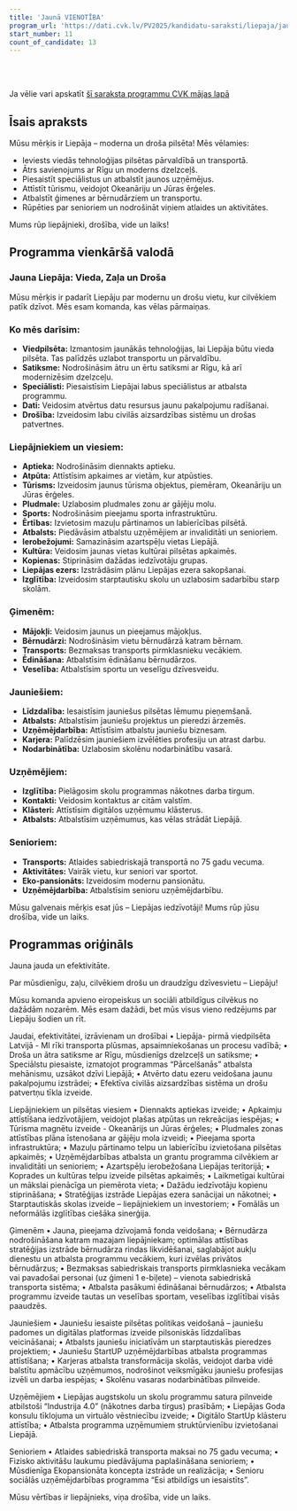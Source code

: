 ```yaml
---
title: 'Jaunā VIENOTĪBA'
program_url: 'https://dati.cvk.lv/PV2025/kandidatu-saraksti/liepaja/jauna-vienotiba'
start_number: 11
count_of_candidate: 13
---
```



<Badge text="Viedpilsēta Liepāja" variant="note" size="small" /> <Badge text="Atbalsts ģimenēm un jauniešiem" variant="note" size="small" /> <Badge text="Uzņēmējdarbības atbalsts" variant="note" size="small" /> <Badge text="Drošība un civilā aizsardzība" variant="note" size="small" /> <Badge text="Senioru atbalsta programmas" variant="note" size="small" />

<br/><br/> 

<Card title='Šis ir mākslīga intelekta ģenerēts apraksts' icon='starlight'>
    Ja vēlie vari apskatīt <a href={frontmatter.program_url} target='_blank'>šī saraksta programmu CVK mājas lapā</a>
    </Card>

## Īsais apraksts

Mūsu mērķis ir Liepāja – moderna un droša pilsēta! Mēs vēlamies: 

*   Ieviests viedās tehnoloģijas pilsētas pārvaldībā un transportā.
*   Ātrs savienojums ar Rīgu un moderns dzelzceļš.
*   Piesaistīt speciālistus un atbalstīt jaunos uzņēmējus.
*   Attīstīt tūrismu, veidojot Okeanāriju un Jūras ērģeles.
*   Atbalstīt ģimenes ar bērnudārziem un transportu.
*   Rūpēties par senioriem un nodrošināt viņiem atlaides un aktivitātes.

Mums rūp liepājnieki, drošība, vide un laiks!

## Programma vienkāršā valodā

### Jauna Liepāja: Vieda, Zaļa un Droša

Mūsu mērķis ir padarīt Liepāju par modernu un drošu vietu, kur cilvēkiem patīk dzīvot. Mēs esam komanda, kas vēlas pārmaiņas.

### Ko mēs darīsim:

*   **Viedpilsēta:** Izmantosim jaunākās tehnoloģijas, lai Liepāja būtu vieda pilsēta. Tas palīdzēs uzlabot transportu un pārvaldību.
*   **Satiksme:** Nodrošināsim ātru un ērtu satiksmi ar Rīgu, kā arī modernizēsim dzelzceļu.
*   **Speciālisti:** Piesaistīsim Liepājai labus speciālistus ar atbalsta programmu.
*   **Dati:** Veidosim atvērtus datu resursus jaunu pakalpojumu radīšanai.
*   **Drošība:** Izveidosim labu civilās aizsardzības sistēmu un drošas patvertnes.

### Liepājniekiem un viesiem:

*   **Aptieka:** Nodrošināsim diennakts aptieku.
*   **Atpūta:** Attīstīsim apkaimes ar vietām, kur atpūsties.
*   **Tūrisms:** Izveidosim jaunus tūrisma objektus, piemēram, Okeanāriju un Jūras ērģeles.
*   **Pludmale:** Uzlabosim pludmales zonu ar gājēju molu.
*   **Sports:** Nodrošināsim pieejamu sporta infrastruktūru.
*   **Ērtības:** Izvietosim mazuļu pārtinamos un labierīcības pilsētā.
*   **Atbalsts:** Piedāvāsim atbalstu uzņēmējiem ar invaliditāti un senioriem.
*   **Ierobežojumi:** Samazināsim azartspēļu vietas Liepājā.
*   **Kultūra:** Veidosim jaunas vietas kultūrai pilsētas apkaimēs.
*   **Kopienas:** Stiprināsim dažādas iedzīvotāju grupas.
*   **Liepājas ezers:** Izstrādāsim plānu Liepājas ezera sakopšanai.
*   **Izglītība:** Izveidosim starptautisku skolu un uzlabosim sadarbību starp skolām.

### Ģimenēm:

*   **Mājokļi:** Veidosim jaunus un pieejamus mājokļus.
*   **Bērnudārzi:** Nodrošināsim vietu bērnudārzā katram bērnam.
*   **Transports:** Bezmaksas transports pirmklasnieku vecākiem.
*   **Ēdināšana:** Atbalstīsim ēdināšanu bērnudārzos.
*   **Veselība:** Atbalstīsim sportu un veselīgu dzīvesveidu.

### Jauniešiem:

*   **Līdzdalība:** Iesaistīsim jauniešus pilsētas lēmumu pieņemšanā.
*   **Atbalsts:** Atbalstīsim jauniešu projektus un pieredzi ārzemēs.
*   **Uzņēmējdarbība:** Attīstīsim atbalstu jauniešu biznesam.
*   **Karjera:** Palīdzēsim jauniešiem izvēlēties profesiju un atrast darbu.
*   **Nodarbinātība:** Uzlabosim skolēnu nodarbinātību vasarā.

### Uzņēmējiem:

*   **Izglītība:** Pielāgosim skolu programmas nākotnes darba tirgum.
*   **Kontakti:** Veidosim kontaktus ar citām valstīm.
*   **Klāsteri:** Attīstīsim digitālos uzņēmumu klāsterus.
*   **Atbalsts:** Atbalstīsim uzņēmumus, kas vēlas strādāt Liepājā.

### Senioriem:

*   **Transports:** Atlaides sabiedriskajā transportā no 75 gadu vecuma.
*   **Aktivitātes:** Vairāk vietu, kur seniori var sportot.
*   **Eko-pansionāts:** Izveidosim modernu pansionātu.
*   **Uzņēmējdarbība:** Atbalstīsim senioru uzņēmējdarbību.

Mūsu galvenais mērķis esat jūs – Liepājas iedzīvotāji! Mums rūp jūsu drošība, vide un laiks.

## Programmas oriģināls

Jauna jauda un efektivitāte.

Par mūsdienīgu, zaļu, cilvēkiem drošu un draudzīgu dzīvesvietu – Liepāju!

Mūsu komanda apvieno eiropeiskus un sociāli atbildīgus cilvēkus no dažādām nozarēm. Mēs esam dažādi, bet mūs visus vieno redzējums par Liepāju šodien un rīt.


Jaudai, efektivitātei, izrāvienam un drošībai
• Liepāja- pirmā viedpilsēta Latvijā - MI rīki transporta plūsmas, apsaimniekošanas un procesu vadībā;
• Droša un ātra satiksme ar Rīgu, mūsdienīgs dzelzceļš un satiksme;
• Speciālstu piesaiste, izmatojot programmas “Pārcelšanās” atbalsta mehānismu, uzsākot dzīvi Liepājā;
• Atvērto datu ezeru veidošana jaunu pakalpojumu izstrādei;
• Efektīva civilās aizsardzības sistēma un drošu patvertņu tīkla izveide.


Liepājniekiem un pilsētas viesiem
• Diennakts aptiekas izveide;
• Apkaimju attīstīšana iedzīvotājiem, veidojot plašas atpūtas un rekreācijas iespējas;
• Tūrisma magnētu izveide - Okeanārijs un Jūras ērģeles;
• Pludmales zonas attīstības plāna īstenošana ar gājēju mola izveidi;
• Pieejama sporta infrastruktūra;
• Mazuļu pārtinamo telpu un labierīcību izvietošana pilsētas apkaimēs;
• Uzņēmējdarbības atbalsta un grantu programma cilvēkiem ar invaliditāti un senioriem;
• Azartspēļu ierobežošana Liepājas teritorijā;
• Koprades un kultūras telpu izveide pilsētas apkaimēs;
• Laikmetīgai kultūrai un mākslai pienācīga un piemērota vieta;
• Dažādu iedzīvotāju kopienu stiprināšana;
• Stratēģijas izstrāde Liepājas ezera sanācijai un nākotnei;
• Starptautiskās skolas izveide – liepājniekiem un investoriem;
• Fomālās un neformālās izglītības ciešāka sinerģija.

Ģimenēm
• Jauna, pieejama dzīvojamā fonda veidošana;
• Bērnudārza nodrošināšana katram mazajam liepājniekam; optimālas attīstības stratēģijas izstrāde bērnudārza rindas likvidēšanai, saglabājot aukļu dienestu un atbalsta programmu vecākiem, kuri izvēlas privātos bērnudārzus;
• Bezmaksas sabiedriskais transports pirmklasnieka vecākam vai pavadošai personai (uz ģimeni 1 e-biļete) – vienota sabiedriskā transporta sistēma;
• Atbalsta pasākumi ēdināšanai bērnudārzos;
• Atbalsta programmu izveide tautas un veselības sportam, veselības izglītībai visās paaudzēs.


Jauniešiem
• Jauniešu iesaiste pilsētas politikas veidošanā – jauniešu padomes un digitālas platformas izveide pilsoniskās līdzdalības veicināšanai;
• Atbalsts jauniešu iniciatīvām un starptautiskās pieredzes projektiem;
• Jauniešu StartUP uzņēmējdarbības atbalsta programmas attīstīšana;
• Karjeras atbalsta transformācija skolās, veidojot darba vidē balstītu apmācību uzņēmumos, nodrošinot veiksmīgāku jauniešu profesijas izvēli un darba iespējas;
• Skolēnu vasaras nodarbinātības pilnveide.


Uzņēmējiem
• Liepājas augstskolu un skolu programmu satura pilnveide atbilstoši “Industrija 4.0” (nākotnes darba tirgus) prasībām;
• Liepājas Goda konsulu tīklojuma un virtuālo vēstniecību izveide;
• Digitālo StartUp klāsteru attīstība;
• Atbalsta programma uzņēmumiem struktūrvienību izvietošanai Liepājā.


Senioriem
• Atlaides sabiedriskā transporta maksai no 75 gadu vecuma;
• Fizisko aktivitāšu laukumu piedāvājuma paplašināšana senioriem;
• Mūsdienīga Ekopansionāta koncepta izstrāde un realizācija;
• Senioru sociālās uzņēmējdarbības programma “Esi atbildīgs un iesaistīts”.

Mūsu vērtības ir liepājnieks, viņa drošība, vide un laiks.
